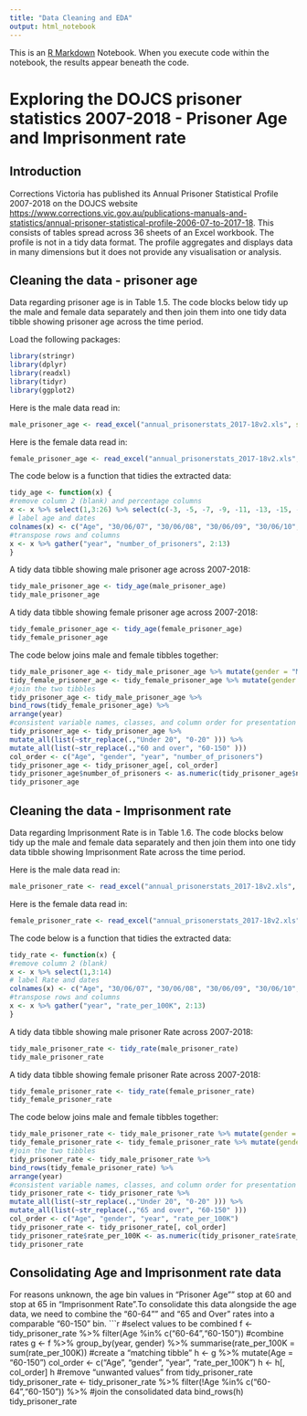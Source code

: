 ```yaml
---
title: "Data Cleaning and EDA"
output: html_notebook
---
```


This is an [R Markdown](http://rmarkdown.rstudio.com) Notebook. When you execute code within the notebook, the results appear beneath the code. 

# Exploring the DOJCS prisoner statistics 2007-2018 - Prisoner Age and Imprisonment rate
## Introduction
Corrections Victoria has published its Annual Prisoner Statistical Profile 2007-2018 on the DOJCS website <https://www.corrections.vic.gov.au/publications-manuals-and-statistics/annual-prisoner-statistical-profile-2006-07-to-2017-18>. This consists of tables spread across 36 sheets of an Excel workbook. The profile is not in a tidy data format. The profile aggregates and displays data in many dimensions but it does not provide any visualisation or analysis.

## Cleaning the data - prisoner age
Data regarding prisoner age is in Table 1.5. The code blocks below tidy up the male and female data separately and then join them into one tidy data tibble showing prisoner age across the time period.

Load the following packages:
```r
library(stringr)
library(dplyr)
library(readxl)
library(tidyr)
library(ggplot2)
```

Here is the male data read in:
```r
male_prisoner_age <- read_excel("annual_prisonerstats_2017-18v2.xls", sheet = 8, range = "B6:AA15",col_names = FALSE)
```
Here is the female data read in:
```r
female_prisoner_age <- read_excel("annual_prisonerstats_2017-18v2.xls", sheet = 8, range = "B21:AA30",col_names = FALSE)
```
The code below is a function that tidies the extracted data:
```r
tidy_age <- function(x) {
#remove column 2 (blank) and percentage columns
x <- x %>% select(1,3:26) %>% select(c(-3, -5, -7, -9, -11, -13, -15, -17, -19, -21, -23, -25 ))
# label age and dates
colnames(x) <- c("Age", "30/06/07", "30/06/08", "30/06/09", "30/06/10", "30/06/11", "30/06/12", "30/06/13", "30/06/14", "30/06/15", "30/06/16", "30/06/17", "30/06/18")
#transpose rows and columns
x <- x %>% gather("year", "number_of_prisoners", 2:13)
}
```
A tidy data tibble showing male prisoner age across 2007-2018:
```r
tidy_male_prisoner_age <- tidy_age(male_prisoner_age)
tidy_male_prisoner_age
```
A tidy data tibble showing female prisoner age across 2007-2018:
```r
tidy_female_prisoner_age <- tidy_age(female_prisoner_age)
tidy_female_prisoner_age
```
The code below joins male and female tibbles together:
```r
tidy_male_prisoner_age <- tidy_male_prisoner_age %>% mutate(gender = "Male")
tidy_female_prisoner_age <- tidy_female_prisoner_age %>% mutate(gender = "Female")
#join the two tibbles
tidy_prisoner_age <- tidy_male_prisoner_age %>%
bind_rows(tidy_female_prisoner_age) %>%
arrange(year)
#consistent variable names, classes, and column order for presentation
tidy_prisoner_age <- tidy_prisoner_age %>% 
mutate_all(list(~str_replace(.,"Under 20", "0-20" ))) %>% 
mutate_all(list(~str_replace(.,"60 and over", "60-150" ))) 
col_order <- c("Age", "gender", "year", "number_of_prisoners")
tidy_prisoner_age <- tidy_prisoner_age[, col_order]
tidy_prisoner_age$number_of_prisoners <- as.numeric(tidy_prisoner_age$number_of_prisoners)
tidy_prisoner_age
```
## Cleaning the data - Imprisonment rate
Data regarding Imprisonment Rate is in Table 1.6. The code blocks below tidy up the male and female data separately and then join them into one tidy data tibble showing Imprisonment Rate across the time period.

Here is the male data read in:
```r
male_prisoner_rate <- read_excel("annual_prisonerstats_2017-18v2.xls", sheet = 9, range = "B6:O16",col_names = FALSE)
```
Here is the female data read in:
```r
female_prisoner_rate <- read_excel("annual_prisonerstats_2017-18v2.xls", sheet = 9, range = "B21:O31",col_names = FALSE)
```
The code below is a function that tidies the extracted data:
```r
tidy_rate <- function(x) {
#remove column 2 (blank)
x <- x %>% select(1,3:14)
# label Rate and dates
colnames(x) <- c("Age", "30/06/07", "30/06/08", "30/06/09", "30/06/10", "30/06/11", "30/06/12", "30/06/13", "30/06/14", "30/06/15", "30/06/16", "30/06/17", "30/06/18")
#transpose rows and columns
x <- x %>% gather("year", "rate_per_100K", 2:13)
}
```
A tidy data tibble showing male prisoner Rate across 2007-2018:
```r
tidy_male_prisoner_rate <- tidy_rate(male_prisoner_rate)
tidy_male_prisoner_rate
```
A tidy data tibble showing female prisoner Rate across 2007-2018:
```r
tidy_female_prisoner_rate <- tidy_rate(female_prisoner_rate)
tidy_female_prisoner_rate
```
The code below joins male and female tibbles together:
```r
tidy_male_prisoner_rate <- tidy_male_prisoner_rate %>% mutate(gender = "Male")
tidy_female_prisoner_rate <- tidy_female_prisoner_rate %>% mutate(gender = "Female")
#join the two tibbles
tidy_prisoner_rate <- tidy_male_prisoner_rate %>%
bind_rows(tidy_female_prisoner_rate) %>%
arrange(year)
#consistent variable names, classes, and column order for presentation
tidy_prisoner_rate <- tidy_prisoner_rate %>% 
mutate_all(list(~str_replace(.,"Under 20", "0-20" ))) %>% 
mutate_all(list(~str_replace(.,"65 and over", "60-150" ))) 
col_order <- c("Age", "gender", "year", "rate_per_100K")
tidy_prisoner_rate <- tidy_prisoner_rate[, col_order]
tidy_prisoner_rate$rate_per_100K <- as.numeric(tidy_prisoner_rate$rate_per_100K)
tidy_prisoner_rate
```
## Consolidating Age and Imprisonment rate data
For reasons unknown, the age bin values in "Prisoner Age"" stop at 60 and stop at 65 in "Imprisonment Rate".To consolidate this data alongside the age data, we need to combine the "60-64"" and "65 and Over" rates into a comparable "60-150" bin.
```r
#select values to be combined
f <- tidy_prisoner_rate %>% filter(Age %in% c("60-64","60-150")) 
#combine rates
g <- f %>% group_by(year, gender) %>% summarise(rate_per_100K = sum(rate_per_100K))
#create a "matching tibble"
h <- g %>% mutate(Age = "60-150")
col_order <- c("Age", "gender", "year", "rate_per_100K")
h <- h[, col_order]
h
#remove "unwanted values" from tidy_prisoner_rate
tidy_prisoner_rate <- tidy_prisoner_rate %>% filter(!Age %in% c("60-64","60-150")) %>%
#join the consolidated data
bind_rows(h) 
tidy_prisoner_rate